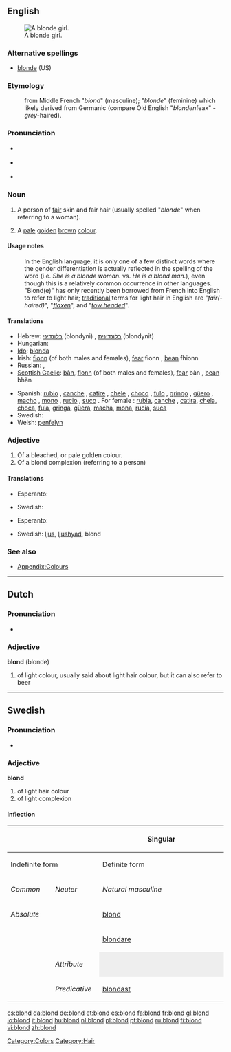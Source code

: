==English==
[[Image:Blond little girl.jpg|thumb|A blonde girl.]]

===Alternative spellings===
* [[blonde]] (US)

===Etymology===
: from Middle French "''blond''" (masculine); "''blonde''" (feminine) which likely derived from Germanic (compare Old English "''blonden''feax" - ''grey''-haired).

===Pronunciation===
* {{a|RP}} {{IPA|/blɒnd/}}
* {{a|US}} {{IPA|/blɑːnd/}}
* {{rhymes|ɒnd}}

===Noun===
{{en-noun|s|pl2=blondes}}

# {{UK}} A person of [[fair]] skin and fair hair (usually spelled "''blonde''" when referring to a woman).
# {{UK}} A [[pale]] [[golden]] [[brown]] [[colour]].

====Usage notes====
: In the English language, it is only one of a few distinct words where the gender differentiation is actually reflected in the spelling of the word (i.e. ''She is a blonde woman.'' vs. ''He is a blond man.''), even though this is a relatively common occurrence in other languages. "Blond(e)" has only recently been borrowed from French into English to refer to light hair; [[traditional]] terms for light hair in English are "''fair(-haired)''", "''[[flaxen]]''", and "''[[towhead|tow headed]]''".

====Translations====
{{trans-top|fair skinned/haired person}}
* Hebrew: [[בלונדיני]] (blondyni) {{m}}, [[בלונדינית]] (blondynit) {{f}}
* Hungarian: {{t+|hu|szőke}}
* [[Ido]]: [[blonda]]
* Irish: [[fionn]] (of both males and females), [[fear#Irish|fear]] fionn {{m}}, [[bean#Irish|bean]] fhionn {{f}}
* Russian: {{t+|ru|блондин|m|tr=blondín|sc=Cyrl}}, {{t+|ru|блондинка|f|tr=blondínka|sc=Cyrl}}
* [[Scottish Gaelic]]: [[bàn]], [[fionn]] (of both males and females), [[fear#Scottish Gaelic|fear]] bàn {{m}}, [[bean#Scottish Gaelic|bean]] bhàn {{f}}
{{trans-mid}}
* Spanish: [[rubio]] {{m}}, [[canche]] {{m}} {{italbrac|Guatemala}}, [[catire]] {{m}} {{italbrac|Venezuela}}, [[chele]] {{m}} {{italbrac|El Salvador|Honduras|Nicaragua}},  [[choco]] {{m}} {{italbrac|Bolivia}}, [[fulo]] {{m}} {{italbrac|Panama}}, [[gringo]] {{m}} {{italbrac|Peru}}, [[güero]] {{m}} {{italbrac|Mexico}},  [[macho]] {{m}} {{italbrac|Costa Rica}},   [[mono]] {{m}} {{italbrac|Colombia}}, [[rucio]] {{m}} {{italbrac|Chile}}, [[suco]] {{m}} {{italbrac|Ecuador}}. For female : [[rubia]], [[canche]] {{italbrac|unchangeable}}, [[catira]], [[chela]], [[choca]], [[fula]], [[gringa]], [[güera]], [[macha]], [[mona]],  [[rucia]], [[suca]]
* Swedish: {{t-|sv|blondin}}
* Welsh: [[penfelyn]]
{{trans-bottom}}

===Adjective===
{{en-adj|er|more}}

# Of a bleached, or pale golden colour.
# Of a blond complexion (referring to a person)

====Translations====
{{trans-top|colour}}
* Esperanto: {{t-|eo|blonda|xs=Esperanto}}
{{trans-mid}}
* Swedish: {{t-|sv|blond}}
{{trans-bottom}}

{{trans-top|person's complexion}}
* Esperanto: {{t-|eo|blonda|xs=Esperanto}}
{{trans-mid}}
* Swedish: [[ljus]], [[ljushyad]], blond
{{trans-bottom}}

===See also===
* [[Appendix:Colours]]

[[Category:Colors]]
[[Category:Hair]]

----

==Dutch==

===Pronunciation===
*{{audio|Nl-blond.ogg|audio}}

===Adjective===
'''blond''' (blonde)

# of light colour, usually said about light hair colour, but it can also refer to beer

----

==Swedish==

===Pronunciation===
* {{audio|Sv-blond.ogg|audio}}

===Adjective===
'''blond'''

# of light hair colour
# of light complexion

====Inflection====
{| border=1 cellspacing=0
|- bgcolor="#FFFFF0" align=center
! rowspan=3 colspan=2 |
! colspan=4 width=400 | Singular
! rowspan=3 width=100 | Plural
|- bgcolor="#FFFFF0" align=center
! colspan=2 width=200 | Indefinite form
! colspan=2 width=200 | Definite form
|- bgcolor="#FFFFF0" align=center
| width=100 | ''Common''
| width=100 | ''Neuter''
| width=100 | ''Natural masculine''
| width=100 | ''Other''
|- align=center
| bgcolor="#FFFFF0" colspan=2 width=120 | ''Absolute''
| [[blond]]
| [[blont]]
| [[blonde]]
| [[blonda]]
| [[blonda]]
|- align=center
| bgcolor="#FFFFF0" colspan=2 | {{compar}}
| colspan=7 | [[blondare]]
|- align=center
| bgcolor="#FFFFF0" rowspan=2 width=60 | {{superl}}
| bgcolor="#FFFFF0" width=60 | ''Attribute''
| colspan=2 style="background:#eeeeee" |
| [[blondaste]]
| [[blondaste]]
| [[blondaste]]
|- align=center
| bgcolor="#FFFFF0" width=60 | ''Predicative''
| colspan=5 | [[blondast]]
|}

[[cs:blond]]
[[da:blond]]
[[de:blond]]
[[et:blond]]
[[es:blond]]
[[fa:blond]]
[[fr:blond]]
[[gl:blond]]
[[io:blond]]
[[it:blond]]
[[hu:blond]]
[[nl:blond]]
[[pl:blond]]
[[pt:blond]]
[[ru:blond]]
[[fi:blond]]
[[vi:blond]]
[[zh:blond]]